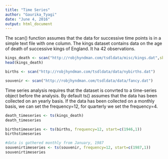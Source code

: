 ```yaml
---
title: "Time Series"
author: "Gaurika_Tyagi"
date: "June 4, 2016"
output: html_document
---
```


The scan() function assumes that the data for successive time
points is in a simple text file with one column. The kings dataset contains data on the age of death of successive kings of England. It ha 42 observations.

```r
kings_death <- scan("http://robjhyndman.com/tsdldata/misc/kings.dat",skip=3)
head(kings_death)

births <- scan("http://robjhyndman.com/tsdldata/data/nybirths.dat")

souvenir <- scan("http://robjhyndman.com/tsdldata/data/fancy.dat")
```

Time series analysis requires that the dataset is convrted to a time-series object before the analysis. By default ts() assumes that the data has been collected on an yearly basis. If the data has been collected on a monthly basis, we can set the frequency=12, for quarterly we set the frequency=4.

```r
death_timeseries <- ts(kings_death)
death_timeseries

birthstimeseries <- ts(births, frequency=12, start=c(1946,1))
birthstimeseries

#data is gathered monthly from January, 1987
souvenirtimeseries <- ts(souvenir, frequency=12, start=c(1987,1))
souvenirtimeseries
```
